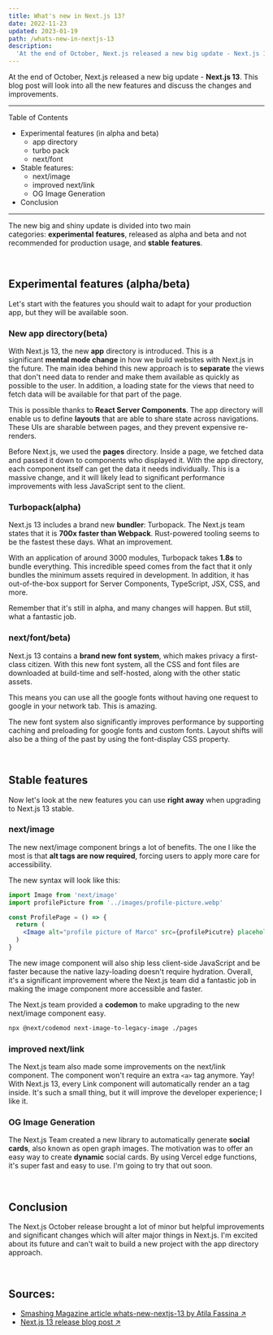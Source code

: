 ```yaml
---
title: What's new in Next.js 13?
date: 2022-11-23
updated: 2023-01-19
path: /whats-new-in-nextjs-13
description:
  'At the end of October, Next.js released a new big update - Next.js 13. This blog post will look into all the new features and discuss the changes and improvements.'
---
```


At the end of October, Next.js released a new big update - **Next.js 13**. This blog post will look into all the new features and discuss the changes and improvements.

---
Table of Contents

- Experimental features (in alpha and beta)
  - app directory
  - turbo pack
  - next/font
- Stable features:
  - next/image
  - improved next/link
  - OG Image Generation
- Conclusion
---

The new big and shiny update is divided into two main categories: **experimental** **features**, released as alpha and beta and not recommended for production usage, and **stable** **features**.

<br />

## Experimental features (alpha/beta)

Let's start with the features you should wait to adapt for your production app, but they will be available soon.

### New app directory(beta)

With Next.js 13, the new **app** directory is introduced. This is a significant **mental mode change** in how we build websites with Next.js in the future. The main idea behind this new approach is to **separate** the views that don't need data to render and make them available as quickly as possible to the user. In addition, a loading state for the views that need to fetch data will be available for that part of the page.

This is possible thanks to **React Server Components**. The app directory will enable us to define **layouts** that are able to share state across navigations. These UIs are sharable between pages, and they prevent expensive re-renders.

Before Next.js, we used the **pages** directory. Inside a page, we fetched data and passed it down to components who displayed it. With the app directory, each component itself can get the data it needs individually. This is a massive change, and it will likely lead to significant performance improvements with less JavaScript sent to the client.

### Turbopack(alpha)

Next.js 13 includes a brand new **bundler**: Turbopack. The Next.js team states that it is **700x faster than Webpack**. Rust-powered tooling seems to be the fastest these days. What an improvement.

With an application of around 3000 modules, Turbopack takes **1.8s** to bundle everything. This incredible speed comes from the fact that it only bundles the minimum assets required in development. In addition, it has out-of-the-box support for Server Components, TypeScript, JSX, CSS, and more.

Remember that it's still in alpha, and many changes will happen. But still, what a fantastic job.

### next/font/beta)

Next.js 13 contains a **brand new font system**, which makes privacy a first-class citizen. With this new font system, all the CSS and font files are downloaded at build-time and self-hosted, along with the other static assets.

This means you can use all the google fonts without having one request to google in your network tab. This is amazing.

The new font system also significantly improves performance by supporting caching and preloading for google fonts and custom fonts. Layout shifts will also be a thing of the past by using the font-display CSS property.

<br />

## Stable features

Now let's look at the new features you can use **right away** when upgrading to Next.js 13 stable.

### next/image

The new next/image component brings a lot of benefits. The one I like the most is that **alt tags are now required**, forcing users to apply more care for accessibility.

The new syntax will look like this:
```jsx
import Image from 'next/image'
import profilePicture from '../images/profile-picture.webp'

const ProfilePage = () => {
  return (
    <Image alt="profile picture of Marco" src={profilePicutre} placeholder="blur" />
  )
}
```

The new image component will also ship less client-side JavaScript and be faster because the native lazy-loading doesn't require hydration. Overall, it's a significant improvement where the Next.js team did a fantastic job in making the image component more accessible and faster.

The Next.js team provided a **codemon** to make upgrading to the new next/image component easy.
```bash
npx @next/codemod next-image-to-legacy-image ./pages
```

### improved next/link

The Next.js team also made some improvements on the next/link component. The component won't require an extra `<a>` tag anymore. Yay! With Next.js 13, every Link component will automatically render an a tag inside. It's such a small thing, but it will improve the developer experience; I like it.

### OG Image Generation

The Next.js Team created a new library to automatically generate **social cards**, also known as open graph images. The motivation was to offer an easy way to create **dynamic** social cards. By using Vercel edge functions, it's super fast and easy to use. I'm going to try that out soon.

<br />

## Conclusion

The Next.js October release brought a lot of minor but helpful improvements and significant changes which will alter major things in Next.js. I'm excited about its future and can't wait to build a new project with the app directory approach.

<br />

## Sources:

- <a href="https://www.smashingmagazine.com/2022/11/whats-new-nextjs-13/" target="_blank" rel="noopener">Smashing Magazine article whats-new-nextjs-13 by Atila Fassina &#8599;</a>
- <a href="https://nextjs.org/blog/next-13" target="_blank" rel="noopener">Next.js 13 release blog post &#8599;</a>